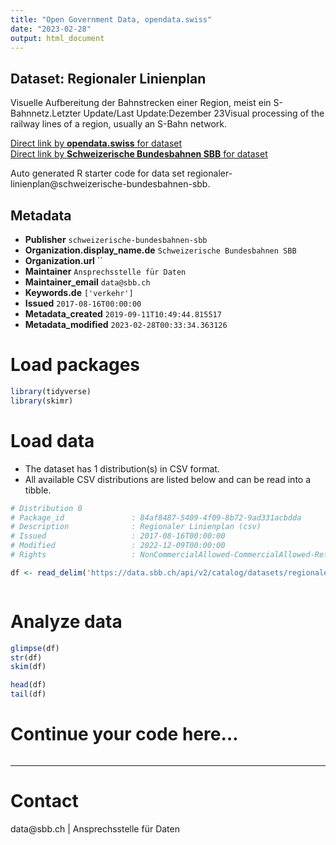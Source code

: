```yaml
---
title: "Open Government Data, opendata.swiss"
date: "2023-02-28"
output: html_document
---
```


## Dataset: Regionaler Linienplan

Visuelle Aufbereitung der Bahnstrecken einer Region, meist ein S-Bahnnetz.Letzter Update/Last Update:Dezember 23Visual processing of the railway lines of a region, usually an S-Bahn network. 

[Direct link by **opendata.swiss** for dataset](https://opendata.swiss/de/dataset/regionaler-linienplan)<br>
[Direct link by **Schweizerische Bundesbahnen SBB** for dataset](https://data.sbb.ch/explore/dataset/regionaler-linienplan/)

Auto generated R starter code for data set regionaler-linienplan@schweizerische-bundesbahnen-sbb.

## Metadata

- **Publisher** `schweizerische-bundesbahnen-sbb`
- **Organization.display_name.de** `Schweizerische Bundesbahnen SBB`
- **Organization.url** ``
- **Maintainer** `Ansprechsstelle für Daten`
- **Maintainer_email** `data@sbb.ch`
- **Keywords.de** `['verkehr']`
- **Issued** `2017-08-16T00:00:00`
- **Metadata_created** `2019-09-11T10:49:44.815517`
- **Metadata_modified** `2023-02-28T00:33:34.363126`


# Load packages

```r

library(tidyverse)
library(skimr)

```

# Load data

-   The dataset has 1 distribution(s) in CSV format.
-   All available CSV distributions are listed below and can be read into a tibble.

```r

# Distribution 0
# Package_id               : 84af8487-5409-4f09-8b72-9ad331acbdda
# Description              : Regionaler Linienplan (csv)
# Issued                   : 2017-08-16T00:00:00
# Modified                 : 2022-12-09T00:00:00
# Rights                   : NonCommercialAllowed-CommercialAllowed-ReferenceRequired

df <- read_delim('https://data.sbb.ch/api/v2/catalog/datasets/regionaler-linienplan/exports/csv')



```

# Analyze data

```r

glimpse(df)
str(df)
skim(df)

head(df)
tail(df)

```

# Continue your code here...

```r

```

------------------------------------------------------------------------

# Contact

data@sbb.ch | Ansprechsstelle für Daten
